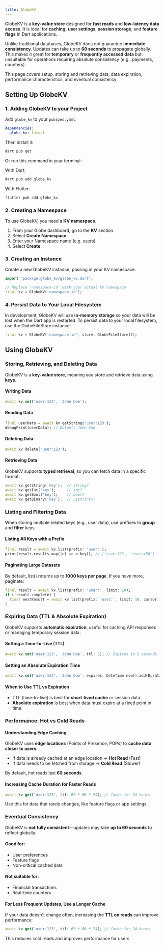 ```yaml
---
title: GlobeKV
---
```


GlobeKV is a **key-value store** designed for **fast reads** and **low-latency data access**. It is ideal for **caching**, **user settings**, **session storage**, and **feature flags** in Dart applications.

Unlike traditional databases, GlobeKV does not guarantee **immediate consistency**. Updates can take up to **60 seconds** to propagate globally. This makes it great for **temporary** or **frequently accessed data** but unsuitable for operations requiring absolute consistency (e.g., payments, counters).

This page covers setup, storing and retrieving data, data expiration, performance characteristics, and eventual consistency

## Setting Up GlobeKV

### 1. Adding GlobeKV to your Project

Add `globe_kv` to your `pubspec.yaml`:

```yaml
dependencies:
  globe_kv: latest
```

Then install it:

```bash
dart pub get
```

Or run this command in your terminal:

With Dart:

```bash
dart pub add globe_kv
```

With Flutter:

```bash
flutter pub add globe_kv
```

### 2. Creating a Namespace

To use GlobeKV, you need a **KV namespace**.

1. From your Globe dashboard, go to the **KV** section
2. Select **Create Namespace**
3. Enter your Namespace name (e.g. users)
4. Select **Create**

### 3. Creating an Instance

Create a new GlobeKV instance, passing in your KV namespace.

```dart
import 'package:globe_kv/globe_kv.dart';

// Replace 'namespace-id' with your actual KV namespace
final kv = GlobeKV('namespace-id');
```

### 4. Persist Data to Your Local Filesystem

In development, GlobeKV will use **in-memory storage** so your data will be lost when the Dart app is restarted. To persist data to your local filesystem, use the GlobeFileStore instance:

```dart
final kv = GlobeKV('namespace-id', store: GlobeFileStore());
```

## Using GlobeKV

### Storing, Retrieving, and Deleting Data

GlobeKV is a **key-value store**, meaning you store and retrieve data using **keys**.

#### Writing Data

```dart
await kv.set('user:123', 'John Doe');
```

#### Reading Data

```dart
final userData = await kv.getString('user:123');
debugPrint(userData); // Output: John Doe
```

#### Deleting Data

```dart
await kv.delete('user:123');
```

#### Retrieving Data

GlobeKV supports **typed retrieval**, so you can fetch data in a specific format:

```dart
await kv.getString('key');  // String?
await kv.getInt('key');     // int?
await kv.getBool('key');    // bool?
await kv.getBinary('key');  // List<int>?
```

### Listing and Filtering Data

When storing multiple related keys (e.g., user data), use prefixes to **group** and **filter** keys.

#### Listing All Keys with a Prefix

```dart
final result = await kv.list(prefix: 'user:');
print(result.results.map((e) => e.key)); // ['user:123', 'user:456']
```

#### Paginating Large Datasets

By default, list() returns up to **1000 keys per page**. If you have more, paginate:

```dart
final result = await kv.list(prefix: 'user:', limit: 10);
if (!result.complete) {
  final nextResult = await kv.list(prefix: 'user:', limit: 10, cursor: result.cursor!);
}
```

### Expiring Data (TTL & Absolute Expiration)

GlobeKV supports **automatic expiration**, useful for caching API responses or managing temporary session data.

#### Setting a Time-to-Live (TTL)

```dart
await kv.set('user:123', 'John Doe', ttl: 5); // Expires in 5 seconds
```

#### Setting an Absolute Expiration Time

```dart
await kv.set('user:123', 'John Doe', expires: DateTime.now().add(Duration(minutes: 5)));
```

#### When to Use TTL vs Expiration

- TTL (time-to-live) is best for **short-lived cache** or session data.
- **Absolute expiration** is best when data must expire at a fixed point in time.

### Performance: Hot vs Cold Reads

#### Understanding Edge Caching

GlobeKV uses **edge locations** (Points of Presence, POPs) to **cache data closer to users**.

- If data is already cached at an edge location → **Hot Read** (Fast)
- If data needs to be fetched from storage → **Cold Read** (Slower)

By default, hot reads last **60 seconds**.

#### Increasing Cache Duration for Faster Reads

```dart
await kv.get('user:123', ttl: 60 * 60 * 24); // Cache for 24 hours
```

Use this for data that rarely changes, like feature flags or app settings.

### Eventual Consistency

GlobeKV is **not fully consistent**—updates may take **up to 60 seconds** to reflect globally.

#### Good for:

- User preferences
- Feature flags
- Non-critical cached data

#### Not suitable for:

- Financial transactions
- Real-time counters

#### For Less Frequent Updates, Use a Longer Cache

If your data doesn't change often, increasing the **TTL on reads** can improve performance:

```dart
await kv.get('user:123', ttl: 60 * 60 * 24); // Cache for 24 hours
```

This reduces cold reads and improves performance for users.
